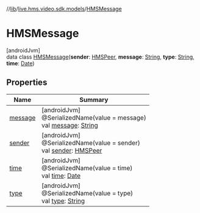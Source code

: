 //[lib](/api-reference/android/v2/home/content)/[live.hms.video.sdk.models](../index)/[HMSMessage](index)

# HMSMessage

[androidJvm]\
data class [HMSMessage](index)(**sender**: [HMSPeer](../-h-m-s-peer/index), **message**: [String](https://kotlinlang.org/api/latest/jvm/stdlib/kotlin/-string/index.html), **type**: [String](https://kotlinlang.org/api/latest/jvm/stdlib/kotlin/-string/index.html), **time**: [Date](https://developer.android.com/reference/kotlin/java/util/Date.html))

## Properties

| Name               | Summary                                                                                                                                                          |
| ------------------ | ---------------------------------------------------------------------------------------------------------------------------------------------------------------- |
| [message](message) | [androidJvm]<br />@SerializedName(value = message)<br />val [message](message): [String](https://kotlinlang.org/api/latest/jvm/stdlib/kotlin/-string/index.html) |
| [sender](sender)   | [androidJvm]<br />@SerializedName(value = sender)<br />val [sender](sender): [HMSPeer](../-h-m-s-peer/index)                                                     |
| [time](time)       | [androidJvm]<br />@SerializedName(value = time)<br />val [time](time): [Date](https://developer.android.com/reference/kotlin/java/util/Date.html)                |
| [type](type)       | [androidJvm]<br />@SerializedName(value = type)<br />val [type](type): [String](https://kotlinlang.org/api/latest/jvm/stdlib/kotlin/-string/index.html)          |
